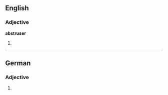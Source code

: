 ==English==

===Adjective===
'''abstruser'''

# {{context|rare}} {{comparative of|abstruse}}

----

==German==

===Adjective===
{{head|de|adjective form}}

# {{inflected form of|abstrus|lang=de}}